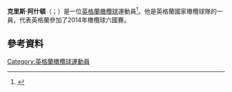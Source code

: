 '''克里斯·阿什頓'''（{{lang-en|Chris Ashton}}；{{bd|1987年|3月29日}}）是一位[[英格蘭|英格蘭]][[橄欖球|橄欖球]]運動員<ref>{{citation |url=http://www.rfu.com/SquadsAndPlayers/EnglandElite/ChrisAshton.aspx |title=Chris Ashton |publisher=Rugby Football Union |accessdate=24 February 2011 |deadurl=yes |archiveurl=https://web.archive.org/web/20110810012702/http://www.rfu.com/SquadsAndPlayers/EnglandElite/ChrisAshton.aspx |archivedate=2011年8月10日 }}</ref>。他是英格蘭國家橄欖球隊的一員，代表英格蘭參加了2014年橄欖球六國賽。
==參考資料==
{{Reflist}}
[[Category:英格蘭橄欖球運動員|Category:英格蘭橄欖球運動員]]